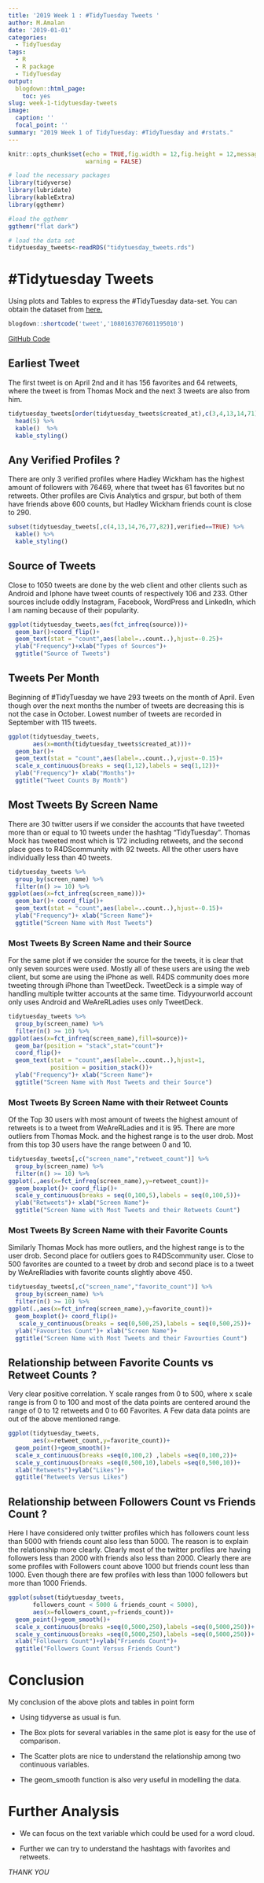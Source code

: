```yaml
---
title: '2019 Week 1 : #TidyTuesday Tweets '
author: M.Amalan
date: '2019-01-01'
categories:
  - TidyTuesday
tags:
  - R
  - R package
  - TidyTuesday
output:
  blogdown::html_page:
    toc: yes
slug: week-1-tidytuesday-tweets
image:
  caption: ''
  focal_point: ''
summary: "2019 Week 1 of TidyTuesday: #TidyTuesday and #rstats."  
---
```


```r
knitr::opts_chunk$set(echo = TRUE,fig.width = 12,fig.height = 12,message = FALSE,
                      warning = FALSE)
```

```r
# load the necessary packages
library(tidyverse)
library(lubridate)
library(kableExtra)
library(ggthemr)

#load the ggthemr
ggthemr("flat dark")

# load the data set
tidytuesday_tweets<-readRDS("tidytuesday_tweets.rds")
```

# #Tidytuesday Tweets

Using plots and Tables to express the #TidyTuesday data-set. 
You can obtain the dataset from [here.](https://github.com/rfordatascience/tidytuesday/tree/master/data/2019/2019-01-01)

```r
blogdown::shortcode('tweet','1080163707601195010')
```

[GitHub Code](https://github.com/Amalan-ConStat/TidyTuesday/tree/master/2019/Week1)

## Earliest Tweet

The first tweet is on April 2nd and it has 156 favorites and 
64 retweets, where the tweet is from Thomas Mock and the next 3 tweets are also 
from him. 


```r
tidytuesday_tweets[order(tidytuesday_tweets$created_at),c(3,4,13,14,71)] %>%
  head(5) %>%
  kable()  %>%
  kable_styling()
```

## Any Verified Profiles ?

There are only 3 verified profiles where Hadley Wickham has the highest
amount of followers with 76469, where that tweet has 61 favorites but no
retweets. Other profiles are Civis Analytics and grspur, but both of them
have friends above 600 counts, but Hadley Wickham friends count is close to 290.

```r
subset(tidytuesday_tweets[,c(4,13,14,76,77,82)],verified==TRUE) %>%
  kable() %>%
  kable_styling()
```

## Source of Tweets

Close to 1050 tweets are done by the web client and other clients
such as Android and Iphone have tweet counts of respectively 106 and 233.
Other sources include oddly Instagram, Facebook, WordPress and LinkedIn, which
I am naming because of their popularity.

```r
ggplot(tidytuesday_tweets,aes(fct_infreq(source)))+
  geom_bar()+coord_flip()+
  geom_text(stat = "count",aes(label=..count..),hjust=-0.25)+
  ylab("Frequency")+xlab("Types of Sources")+
  ggtitle("Source of Tweets")
```

## Tweets Per Month

Beginning of #TidyTuesday we have 293 tweets on the month of April. Even
though over the next months the number of tweets are decreasing this is not
the case in October. Lowest number of tweets are recorded in September with
115 tweets. 

```r
ggplot(tidytuesday_tweets,
       aes(x=month(tidytuesday_tweets$created_at)))+
  geom_bar()+
  geom_text(stat = "count",aes(label=..count..),vjust=-0.15)+
  scale_x_continuous(breaks = seq(1,12),labels = seq(1,12))+
  ylab("Frequency")+ xlab("Months")+
  ggtitle("Tweet Counts By Month")
```

## Most Tweets By Screen Name

There are 30 twitter users if we consider the accounts that have tweeted
more than or equal to 10 tweets under the hashtag "TidyTuesday".
Thomas Mock has tweeted most which is 172 including retweets, and 
the second place goes to R4DScommunity with 92 tweets. All the 
other users have individually less than 40 tweets.

```r
tidytuesday_tweets %>%
  group_by(screen_name) %>%
  filter(n() >= 10) %>%
ggplot(aes(x=fct_infreq(screen_name)))+
  geom_bar()+ coord_flip()+
  geom_text(stat = "count",aes(label=..count..),hjust=-0.15)+
  ylab("Frequency")+ xlab("Screen Name")+
  ggtitle("Screen Name with Most Tweets")

```

### Most Tweets By Screen Name and their Source

For the same plot if we consider the source for the tweets, 
it is clear that only seven sources were used. Mostly 
all of these users are using the web client, but some are using
the iPhone as well. R4DS community does more tweeting through iPhone
than TweetDeck. TweetDeck is a simple way of handling multiple twitter accounts
at the same time. Tidyyourworld account only uses Android and WeAreRLadies uses
only TweetDeck.

```r
tidytuesday_tweets %>%
  group_by(screen_name) %>%
  filter(n() >= 10) %>%
ggplot(aes(x=fct_infreq(screen_name),fill=source))+
  geom_bar(position = "stack",stat="count")+ 
  coord_flip()+
  geom_text(stat = "count",aes(label=..count..),hjust=1,
            position = position_stack())+
  ylab("Frequency")+ xlab("Screen Name")+
  ggtitle("Screen Name with Most Tweets and their Source")
```

### Most Tweets By Screen Name with their Retweet Counts

Of the Top 30 users with most amount of tweets the highest
amount of retweets is to a tweet from WeAreRLadies and
it is 95. There are more outliers from Thomas Mock. and the 
highest range is to the user drob. Most from this top 30 users
have the range between 0 and 10.

```r
tidytuesday_tweets[,c("screen_name","retweet_count")] %>%
  group_by(screen_name) %>%
  filter(n() >= 10) %>%
ggplot(.,aes(x=fct_infreq(screen_name),y=retweet_count))+
  geom_boxplot()+ coord_flip()+
  scale_y_continuous(breaks = seq(0,100,5),labels = seq(0,100,5))+
  ylab("Retweets")+ xlab("Screen Name")+
  ggtitle("Screen Name with Most Tweets and their Retweets Count")

```

### Most Tweets By Screen Name with their Favorite Counts 

Similarly Thomas Mock has more outliers, and the highest range is
to the user drob. Second place for outliers goes to R4DScommunity user.
Close to 500 favorites are counted to a tweet by drob and second place is
to a tweet by WeAreRladies with favorite counts slightly above 450.

```r
tidytuesday_tweets[,c("screen_name","favorite_count")] %>%
  group_by(screen_name) %>%
  filter(n() >= 10) %>%
ggplot(.,aes(x=fct_infreq(screen_name),y=favorite_count))+
  geom_boxplot()+ coord_flip()+
   scale_y_continuous(breaks = seq(0,500,25),labels = seq(0,500,25))+
  ylab("Favourites Count")+ xlab("Screen Name")+
  ggtitle("Screen Name with Most Tweets and their Favourties Count")

```

## Relationship between Favorite Counts vs Retweet Counts ?

Very clear positive correlation. Y scale ranges from 0 to 500,
where x scale range is from 0 to 100 and most of the data points
are centered around the range of 0 to 12 retweets and 0 to 60 Favorites.
A Few data data points are out of the above mentioned range.

```r
ggplot(tidytuesday_tweets, 
       aes(x=retweet_count,y=favorite_count))+
  geom_point()+geom_smooth()+
  scale_x_continuous(breaks =seq(0,100,2) ,labels =seq(0,100,2))+
  scale_y_continuous(breaks =seq(0,500,10),labels =seq(0,500,10))+
  xlab("Retweets")+ylab("Likes")+
  ggtitle("Retweets Versus Likes")
```

## Relationship between Followers Count vs Friends Count ?

Here I have considered only twitter profiles which has followers count less 
than 5000 with friends count also less than 5000. The reason is to explain the 
relationship more clearly. Clearly most of the twitter profiles are having followers
less than 2000 with friends also less than 2000. Clearly there are some profiles
with Followers count above 1000 but friends count less than 1000. Even though there 
are few profiles with less than 1000 followers but more than 1000 Friends.

```r
ggplot(subset(tidytuesday_tweets,
       followers_count < 5000 & friends_count < 5000), 
       aes(x=followers_count,y=friends_count))+
  geom_point()+geom_smooth()+
  scale_x_continuous(breaks =seq(0,5000,250),labels =seq(0,5000,250))+
  scale_y_continuous(breaks =seq(0,5000,250),labels =seq(0,5000,250))+
  xlab("Followers Count")+ylab("Friends Count")+
  ggtitle("Followers Count Versus Friends Count")
```

# Conclusion

My conclusion of the above plots and tables in point form

* Using tidyverse as usual is fun. 

* The Box plots for several variables in the same plot is easy
  for the use of comparison.
  
* The Scatter plots are nice to understand the relationship among two 
  continuous variables.
  
* The geom_smooth function is also very useful in modelling the data.  

# Further Analysis

* We can focus on the text variable which could be used for a word cloud.

* Further we can try to understand the hashtags with favorites and retweets.

*THANK YOU*